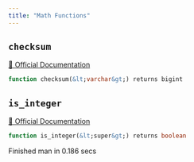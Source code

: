 ```yaml
---
title: "Math Functions"
---
```


## `checksum`
[🔗 Official Documentation](#)

```sql
function checksum(&lt;varchar&gt;) returns bigint
```


## `is_integer`
[🔗 Official Documentation](#)

```sql
function is_integer(&lt;super&gt;) returns boolean
```


   Finished man in 0.186 secs

